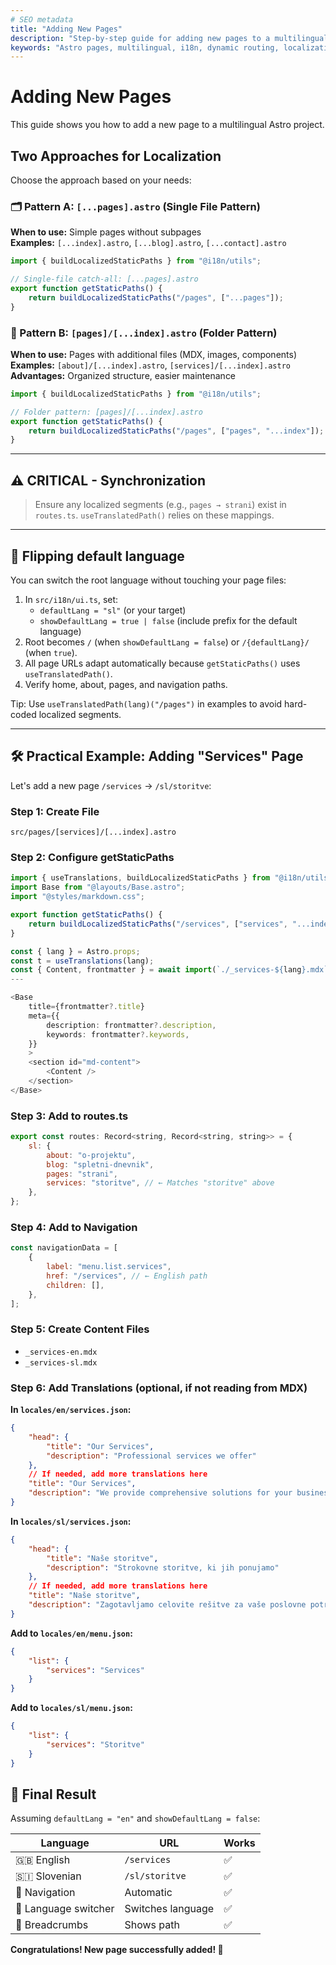 ```yaml
---
# SEO metadata
title: "Adding New Pages"
description: "Step-by-step guide for adding new pages to a multilingual Astro project. Learn dynamic routing, URL localization, routes.ts synchronization, and practical examples."
keywords: "Astro pages, multilingual, i18n, dynamic routing, localization, getStaticPaths, routes, Slovenian, English, MDX"
---
```


# Adding New Pages

This guide shows you how to add a new page to a multilingual Astro project.

## Two Approaches for Localization

Choose the approach based on your needs:

### 🗂️ Pattern A: `[...pages].astro` (Single File Pattern)

**When to use:** Simple pages without subpages  
**Examples:** `[...index].astro`, `[...blog].astro`, `[...contact].astro`

```ts
import { buildLocalizedStaticPaths } from "@i18n/utils";

// Single-file catch‑all: [...pages].astro
export function getStaticPaths() {
    return buildLocalizedStaticPaths("/pages", ["...pages"]);
}
```

### 📁 Pattern B: `[pages]/[...index].astro` (Folder Pattern)

**When to use:** Pages with additional files (MDX, images, components)
**Examples:** `[about]/[...index].astro`, `[services]/[...index].astro`
**Advantages:** Organized structure, easier maintenance

```ts
import { buildLocalizedStaticPaths } from "@i18n/utils";

// Folder pattern: [pages]/[...index].astro
export function getStaticPaths() {
    return buildLocalizedStaticPaths("/pages", ["pages", "...index"]);
}
```

---

## ⚠️ CRITICAL - Synchronization

> Ensure any localized segments (e.g., `pages → strani`) exist in `routes.ts`. `useTranslatedPath()` relies on these mappings.

---

## 🔄 Flipping default language

You can switch the root language without touching your page files:

1. In `src/i18n/ui.ts`, set:
    - `defaultLang = "sl"` (or your target)
    - `showDefaultLang = true | false` (include prefix for the default language)
2. Root becomes `/` (when `showDefaultLang = false`) or `/{defaultLang}/` (when `true`).
3. All page URLs adapt automatically because `getStaticPaths()` uses `useTranslatedPath()`.
4. Verify home, about, pages, and navigation paths.

Tip: Use `useTranslatedPath(lang)("/pages")` in examples to avoid hard-coded localized segments.

---

## 🛠️ Practical Example: Adding "Services" Page

Let's add a new page `/services` → `/sl/storitve`:

### Step 1: Create File

`src/pages/[services]/[...index].astro`

### Step 2: Configure getStaticPaths

```ts
import { useTranslations, buildLocalizedStaticPaths } from "@i18n/utils";
import Base from "@layouts/Base.astro";
import "@styles/markdown.css";

export function getStaticPaths() {
    return buildLocalizedStaticPaths("/services", ["services", "...index"]);
}

const { lang } = Astro.props;
const t = useTranslations(lang);
const { Content, frontmatter } = await import(`./_services-${lang}.mdx`);
---

<Base
    title={frontmatter?.title}
    meta={{
        description: frontmatter?.description,
        keywords: frontmatter?.keywords,
    }}
    >
    <section id="md-content">
        <Content />
    </section>
</Base>
```

### Step 3: Add to routes.ts

```javascript
export const routes: Record<string, Record<string, string>> = {
    sl: {
        about: "o-projektu",
        blog: "spletni-dnevnik",
        pages: "strani",
        services: "storitve", // ← Matches "storitve" above
    },
};
```

### Step 4: Add to Navigation

```javascript
const navigationData = [
    {
        label: "menu.list.services",
        href: "/services", // ← English path
        children: [],
    },
];
```

### Step 5: Create Content Files

-   `_services-en.mdx`
-   `_services-sl.mdx`

### Step 6: Add Translations (optional, if not reading from MDX)

**In `locales/en/services.json`:**

```json
{
    "head": {
        "title": "Our Services",
        "description": "Professional services we offer"
    },
    // If needed, add more translations here
    "title": "Our Services",
    "description": "We provide comprehensive solutions for your business needs."
}
```

**In `locales/sl/services.json`:**

```json
{
    "head": {
        "title": "Naše storitve",
        "description": "Strokovne storitve, ki jih ponujamo"
    },
    // If needed, add more translations here
    "title": "Naše storitve",
    "description": "Zagotavljamo celovite rešitve za vaše poslovne potrebe."
}
```

**Add to `locales/en/menu.json`:**

```json
{
    "list": {
        "services": "Services"
    }
}
```

**Add to `locales/sl/menu.json`:**

```json
{
    "list": {
        "services": "Storitve"
    }
}
```

## 🎯 Final Result

Assuming `defaultLang = "en"` and `showDefaultLang = false`:

| Language             | URL               | Works |
| -------------------- | ----------------- | ----- |
| 🇬🇧 English           | `/services`       | ✅    |
| 🇸🇮 Slovenian         | `/sl/storitve`    | ✅    |
| 🧭 Navigation        | Automatic         | ✅    |
| 🔄 Language switcher | Switches language | ✅    |
| 🍞 Breadcrumbs       | Shows path        | ✅    |

**Congratulations! New page successfully added! 🎉**
